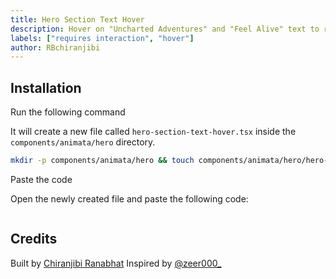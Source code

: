 ```yaml
---
title: Hero Section Text Hover
description: Hover on "Uncharted Adventures" and "Feel Alive" text to reveal the images.
labels: ["requires interaction", "hover"]
author: RBchiranjibi
---
```


<ComponentPreview name="hero-hero-section-text-hover--docs" />

## Installation

<Steps>
<Step>Run the following command</Step>

It will create a new file called `hero-section-text-hover.tsx` inside the `components/animata/hero` directory.

```bash
mkdir -p components/animata/hero && touch components/animata/hero/hero-section-text-hover.tsx
```

<Step>Paste the code</Step>

Open the newly created file and paste the following code:

```jsx file=<rootDir>/animata/hero/hero-section-text-hover.tsx

```

</Steps>

## Credits

Built by [Chiranjibi Ranabhat](https://github.com/chiranjibi10)
Inspired by [@zeer000\_](https://x.com/zeer000_/status/1804204551089852479)
